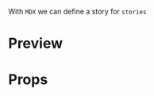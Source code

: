 
<Meta title="CardList" />

With `MDX` we can define a story for `stories`

# Preview

<Preview>
  <Story
    name="CardList"
    parameters={{
      design: {
        type: "figma",
        url:
          "https://www.figma.com/file/JdbljcIvyMoEVsBZgsg7bbu8/1.-Apps-Styleguide-and-Components?node-id=2690%3A217",
      },
    }}
  >
    <View>
      <View style={{ marginTop: 24 }}>
        <CardList
          direction="horizontal"
          size="large"
          data={[
            {
              id: "1",
              image: {
                uri:
                  "https://mediabank.valkenhorst.nl/imagebank/images/263/image86596/c789x2500.png",
              },
              imageHeader: "Header tekst",
              header: "Vrolijk voorjaar",
              subHeader: "Beschikbaar voor 37 hotels",
            },
            {
              id: "2",
              image: {
                uri:
                  "https://mediabank.valkenhorst.nl/imagebank/images/263/image86596/c789x2500.png",
              },
              imageHeader: "Header tekst",
              header: "Vrolijk voorjaar",
              subHeader: "Beschikbaar voor 37 hotels",
            },
            {
              id: "3",
              image: {
                uri:
                  "https://mediabank.valkenhorst.nl/imagebank/images/263/image86596/c789x2500.png",
              },
              imageHeader: "Header tekst",
              header: "Vrolijk voorjaar",
              subHeader: "Beschikbaar voor 37 hotels",
            },
          ]}
        />
      </View>
      <View style={{ marginTop: 24 }}>
        <CardList
          direction="vertical"
          size="small"
          data={[
            {
              id: "4",
              image: {
                uri:
                  "https://mediabank.valkenhorst.nl/imagebank/images/263/image86596/c789x2500.png",
              },
              header: "Vrolijk voorjaar",
              subHeader: "Beschikbaar voor 37 hotels",
            },
            {
              id: "5",
              image: {
                uri:
                  "https://mediabank.valkenhorst.nl/imagebank/images/263/image86596/c789x2500.png",
              },
              header: "Vrolijk voorjaar",
              subHeader: "Beschikbaar voor 37 hotels",
            },
            {
              id: "6",
              image: {
                uri:
                  "https://mediabank.valkenhorst.nl/imagebank/images/263/image86596/c789x2500.png",
              },
              header: "Vrolijk voorjaar",
              subHeader: "Beschikbaar voor 37 hotels",
            },
          ]}
        />
      </View>
      <View style={{ marginTop: 24 }}>
        <CardList
          direction="vertical"
          size="tiny"
          data={[
            {
              id: "7",
              image: {
                uri:
                  "https://mediabank.valkenhorst.nl/imagebank/images/263/image86596/c789x2500.png",
              },
              header: "Vrolijk voorjaar",
              subHeader: "Beschikbaar voor 37 hotels",
            },
          ]}
          style={{ paddingVertical: 80 }}
        />
      </View>
      <View style={{ marginTop: 24 }}>
        <CardList
          direction="vertical"
          size="medium"
          data={[
            {
              id: "8",
              image: {
                uri:
                  "https://mediabank.valkenhorst.nl/imagebank/images/263/image86596/c789x2500.png",
              },
              imageHeader: "Header tekst",
              header: "Vrolijk voorjaar",
              subHeader: "Beschikbaar voor 37 hotels",
              buttonText: "Doorgaan",
            },
          ]}
        />
      </View>
    </View>
  </Story>
</Preview>

# Props

<Props of={CardList} />

